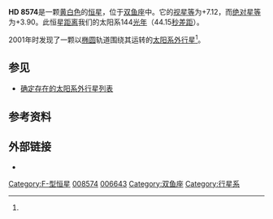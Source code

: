 {{Starbox begin
| name = [[Henry_Draper_catalogue|HD]] 8574
}}
{{Starbox observe
| epoch = J2000.0
| constell = [[双鱼座|双鱼座]]
| ra = {{RA|01|25|12.52}} <ref name="hipparcos"/>
| dec = {{DEC|+28|34|00.1}} <ref name="hipparcos"/>
| appmag_v = +7.12
}}
{{Starbox character
| class = F8
| r-i = <!--R-I color-->
| v-r = <!--V-R color-->
| b-v = <!--B-V color-->
| u-b = <!--U-B color-->
| variable = <!--Variability type-->
}}
{{Starbox astrometry
| radial_v = <!--Radial velocity (in km/sec)-->
| prop_mo_ra = 250.87 ± 0.58 <ref name="hipparcos"/>
| prop_mo_dec = -158.06 ± 0.34 <ref name="hipparcos"/>
| parallax = 22.44
| p_error = 0.53
| parallax_footnote = <ref name="hipparcos"/>
| absmag_v = <!--Absolute magnitude ([[UBV_photometric_system|Johnson-Cousins V system]])-->
}}
{{Starbox detail
| source = <!--[source url]-->
| mass = <!--Mass (in solar masses)-->
| radius = <!--Radius (in solar radii)-->
| gravity = <!--Surface gravity (given as the base 10 logarithm expressed in cgs units)-->
| luminosity = <!--Luminosity (in solar luminosities); prefer luminosity_bolometric or luminosity_visual-->
| luminosity_bolometric = <!--Luminosity (in solar luminosities), bolometric-->
| luminosity_visual = <!--Luminosity (in solar luminosities), visual (V)-->
| temperature = 6028 ± 6.7 <ref name="Kovtyukh2003"/>
| metal = <!--Metallicity (no units provided by template)-->
| rotation = <!--Rotation (no units provided by template)-->
| rotational_velocity = <!--Rotational velocity (v sin i, in km/s)-->
| age = <!--Age (in years)-->
| age_gyr = <!--Age (in billions of years)-->
}}
{{Starbox catalog
| names = [[Durchmusterung|BD]]+27º225, [[Boss_General_Catalogue|GC]] 1710, [[Hipparcos_catalogue|HIP]] 6643, [[Luyten_Two-Tenths_catalogue|LTT]] 10508, [[New_Luyten_Two-Tenths_catalogue|NLTT]] 4709, [[Smithsonian_Astrophysical_Observatory_catalogue|SAO]] 74702
}}
{{Starbox end}}
'''HD 8574'''是一颗[[恒星分类|黄白色]]的[[恒星|恒星]]，位于[[双鱼座|双鱼座]]中。它的[[视星等|视星等]]为+7.12，而[[绝对星等|绝对星等]]为+3.90。此恒星[[宇宙距离尺度|距离]]我们的太阳系144[[光年|光年]]（44.15[[秒差距|秒差距]]）。

2001年时发现了一颗以[[椭圆|椭圆]]轨道围绕其运转的[[太阳系外行星|太阳系外行星]]<ref name="Perrier2003"/>。

{{OrbitboxPlanet begin
| table_ref = <ref name="Butler2006"/> 
}}
{{OrbitboxPlanet
| exoplanet = [[HD_8574_b|b]]
| mass = >1.96 ± 0.18
| period = 225 ± 1.14 
| semimajor = 0.76 ± 0.04
| eccentricity = 0.37 ± 0.082
}}
{{Orbitbox end}}

== 参见 ==
* [[确定存在的太阳系外行星列表|确定存在的太阳系外行星列表]]

== 参考资料 ==
{{Reflist|colwidth=30em|refs=

<ref name="Butler2006">{{cite journal | url=http://www.iop.org/EJ/article/0004-637X/646/1/505/64046.html | title=Catalog of Nearby Exoplanets | journal=The Astrophysical Journal | volume=646 | issue=1 | pages=505–522 | year=2006 | doi=10.1086/504701 | last1=Butler | first1=R. P. | last2=Wright | first2=J. T. | last3=Marcy | first3=G. W. | last4=Fischer | first4=D. A. | last5=Vogt | first5=S. S. | last6=Tinney | first6=C. G. | last7=Jones | first7=H. R. A. | last8=Carter | first8=B. D. | last9=Johnson | first9=J. A. | display-authors=1 | bibcode=2006ApJ...646..505B | arxiv=astro-ph/0607493 | access-date=2012-03-17 | archive-date=2009-05-02 | archive-url=https://www.webcitation.org/5gTrfcenD?url=http://www.iop.org/EJ/article/0004-637X/646/1/505/64046.html | dead-url=no }}</ref>

<ref name="hipparcos">{{cite web | url=http://webviz.u-strasbg.fr/viz-bin/VizieR-5?-out.add=.&-source=I/311/hip2&recno=6629 | title=HIP 6643 | work=Hipparcos, the New Reduction | author=van Leeuwen, F. | year=2007 | accessdate=2009-12-06 | archive-date=2019-12-07 | archive-url=https://web.archive.org/web/20191207150403/https://www.aanda.org/index.php?option=com_article&access=bibcode&Itemid=129&bibcode=2007A%26A...474..653VFUL | dead-url=no }}</ref>

<ref name="Kovtyukh2003">{{cite journal | url=http://www.aanda.org/articles/aa/full/2003/46/aa3944/aa3944.html | title=High precision effective temperatures for 181 F-K dwarfs from line-depth ratios | journal=Astronomy and Astrophysics | volume=411 | issue=3 | pages=559–564 | year=2003 | doi=10.1051/0004-6361:20031378 | last1=Kovtyukh | first1=V. V. | last2=Soubiran | first2=C. | last3=Belik | first3=S. I. | last4=Gorlova | first4=N. I. | display-authors=1 | bibcode=2003A&A...411..559K | arxiv=astro-ph/0308429 | access-date=2012-03-17 | archive-date=2019-05-16 | archive-url=https://web.archive.org/web/20190516001408/https://www.aanda.org/articles/aa/full/2003/46/aa3944/aa3944.html | dead-url=no }}</ref>

<ref name="Perrier2003">{{cite journal | url=http://www.aanda.org/articles/aa/full/2003/42/aa2924/aa2924.html | title=The ELODIE survey for northern extra-solar planets. I. Six new extra-solar planet candidates | journal=Astronomy and Astrophysics | year=2003 | volume=410 | issue=3 | pages=1039–1049 | doi=10.1051/0004-6361:20031340 | last1=Perrier | first1=C. | last2=Sivan | first2=J.-P. | last3=Naef | first3=D. | last4=Beuzit | first4=J. L. | last5=Mayor | first5=M. | last6=Queloz | first6=D. | last7=Udry | first7=S. | display-authors=1 | bibcode=2003A&A...410.1039P | arxiv=astro-ph/0308281 | access-date=2012-03-17 | archive-date=2019-06-26 | archive-url=https://web.archive.org/web/20190626005510/https://www.aanda.org/articles/aa/full/2003/42/aa2924/aa2924.html | dead-url=no }}</ref>

}}

== 外部链接 ==
* {{cite web | url=http://www.extrasolar.net/planettour.asp?StarCatId=normal&StarId=134 | title=HD 8574 | work=Extrasolar Visions | deadurl=yes | archiveurl=https://web.archive.org/web/20110605091738/http://www.extrasolar.net/planettour.asp?StarCatId=normal&StarId=134 | archivedate=2011-06-05 | accessdate=2012-03-17 }}
{{Sky|01|25|12.5168|+|28|34|00.096|144}}

[[Category:F-型恒星|Category:F-型恒星]]
[[Category:HD和HDE天体|008574]]
[[Category:HIP天体|006643]]
[[Category:双鱼座|Category:双鱼座]]
[[Category:行星系|Category:行星系]]